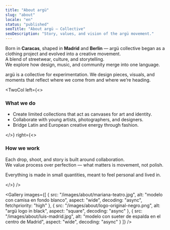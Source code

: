 ```yaml
---
title: "About argü"
slug: "about"
locale: "en"
status: "published"
seoTitle: "About argü — Collective"
seoDescription: "Story, values, and vision of the argü movement."
---
```


<Hero title="argü" kicker="Collective" subtitle="Art is Everywhere" />

Born in **Caracas**, shaped in **Madrid** and **Berlin** — argü collective began as a clothing project and evolved into a creative movement.  
A blend of streetwear, culture, and storytelling.  
We explore how design, music, and community merge into one language.

<Callout tone="success">
argü is a collective for experimentation.  
We design pieces, visuals, and moments that reflect where we come from and where we’re heading.
</Callout>

<TwoCol
  left={<>
    <h3>What we do</h3>
    <ul>
      <li>Create limited collections that act as canvases for art and identity.</li>
      <li>Collaborate with young artists, photographers, and designers.</li>
      <li>Bridge Latin and European creative energy through fashion.</li>
    </ul>
  </>}
  right={<>
    <h3>How we work</h3>
    <p>Each drop, shoot, and story is built around collaboration.  
    We value process over perfection — what matters is movement, not polish.</p>
    <p>Everything is made in small quantities, meant to feel personal and lived in.</p>
  </>}
/>

<Gallery images={[
  {
    src: "/images/about/mariana-teatro.jpg",
    alt: "modelo con camisa en fondo blanco",
    aspect: "wide",
    decoding: "async",
    fetchpriority: "high"
  },
  {
    src: "/images/about/logo-original-negro.png",
    alt: "argü logo in black",
    aspect: "square",
    decoding: "async"
  },
  {
    src: "/images/about/luis-madrid.jpg",
    alt: "modelo con sueter de espalda en el centro de Madrid",
    aspect: "wide",
    decoding: "async"
  }
]} />
